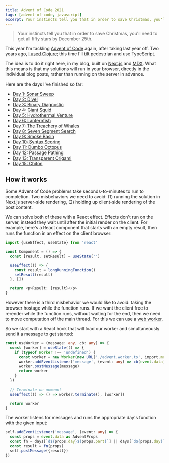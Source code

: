```yaml
---
title: Advent of Code 2021
tags: [advent-of-code, javascript]
excerpt: Your instincts tell you that in order to save Christmas, you'll need to get all fifty stars by December 25th.
---
```


> Your instincts tell you that in order to save Christmas, you'll need to get
> all fifty stars by December 25th.

This year I'm tackling [Advent of Code](https://adventofcode.com/) again, after
taking last year off. Two years ago, [I used
Clojure](https://github.com/agriffis/adventofcode2019); this time I'll tilt
pedestrian and use TypeScript.

The idea is to do it right here, in my blog, built on
[Next.js](https://nextjs.org/) and [MDX](https://mdxjs.com/). What this means is
that my solutions will run in your browser, directly in the individual blog
posts, rather than running on the server in advance.

Here are the days I've finished so far:

- <a href="/2021-12-01-advent-of-code">Day 1: Sonar Sweep</a>
- <a href="/2021-12-02-advent-of-code">Day 2: Dive!</a>
- <a href="/2021-12-03-advent-of-code">Day 3: Binary Diagnostic</a>
- <a href="/2021-12-04-advent-of-code">Day 4: Giant Squid</a>
- <a href="/2021-12-05-advent-of-code">Day 5: Hydrothermal Venture</a>
- <a href="/2021-12-06-advent-of-code">Day 6: Lanternfish</a>
- <a href="/2021-12-07-advent-of-code">Day 7: The Treachery of Whales</a>
- <a href="/2021-12-08-advent-of-code">Day 8: Seven Segment Search</a>
- <a href="/2021-12-09-advent-of-code">Day 9: Smoke Basin</a>
- <a href="/2021-12-10-advent-of-code">Day 10: Syntax Scoring</a>
- <a href="/2021-12-11-advent-of-code">Day 11: Dumbo Octopus</a>
- <a href="/2021-12-12-advent-of-code">Day 12: Passage Pathing</a>
- <a href="/2021-12-13-advent-of-code">Day 13: Transparent Origami</a>
- <a href="/2021-12-15-advent-of-code">Day 15: Chiton</a>

## How it works

Some Advent of Code problems take seconds-to-minutes to run to completion. Two
misbehaviors we need to avoid: (1) running the solution in Next.js server-side
rendering, (2) holding up client-side rendering of the post content.

We can solve both of these with a React effect. Effects don't run on the server,
instead they wait until after the initial render on the client. For example,
here's a React component that starts with an empty result, then runs the
function in an effect on the client browser:

```typescript
import {useEffect, useState} from 'react'

const Component = () => {
  const [result, setResult] = useState('')

  useEffect(() => {
    const result = longRunningFunction()
    setResult(result)
  }, [])

  return <p>Result: {result}</p>
}
```

However there is a third misbehavior we would like to avoid: taking the browser
hostage while the function runs. If we want the client free to rerender while
the function runs, without waiting for the end, then we need to move computation
off the main thread. For this we can use a [web
worker](https://developer.mozilla.org/en-US/docs/Web/API/Web_Workers_API/Using_web_workers).

So we start with a React hook that will load our worker and simultaneously send
it a message to get started:

```typescript
const useWorker = (message: any, cb: any) => {
  const [worker] = useState(() => {
    if (typeof Worker !== 'undefined') {
      const worker = new Worker(new URL('./advent.worker.ts', import.meta.url))
      worker.addEventListener('message', (event: any) => cb(event.data))
      worker.postMessage(message)
      return worker
    }
  })

  // Terminate on unmount
  useEffect(() => () => worker.terminate(), [worker])

  return worker
}
```

The worker listens for messages and runs the appropriate day's function with the
given input:

```typescript
self.addEventListener('message', (event: any) => {
  const props = event.data as AdventProps
  const fn = days[`d${props.day}${props.part}`] || days[`d${props.day}`]
  const result = fn(props)
  self.postMessage({result})
})
```
